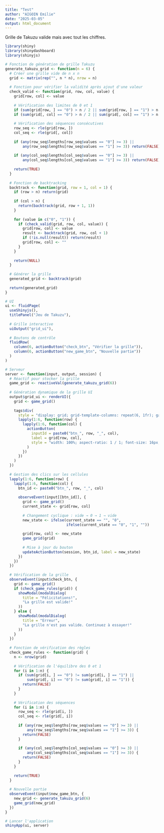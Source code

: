 ```yaml
---
title: "Test"
author: "AIGOIN Emilie"
date: "2025-03-05"
output: html_document
---
```


Grille de Takuzu valide mais avec tout les chiffres.

```r

library(shiny)
library(shinydashboard)
library(shinyjs)

# Fonction de génération de grille Takuzu
generate_takuzu_grid <- function(n = 6) {
  # Créer une grille vide de n x n
  grid <- matrix(rep("", n * n), nrow = n)
  
  # Fonction pour vérifier la validité après ajout d'une valeur
  check_valid <- function(grid, row, col, value) {
    grid[row, col] <- value
    
    # Vérification des limites de 0 et 1
    if (sum(grid[row, ] == "0") > n / 2 || sum(grid[row, ] == "1") > n / 2) return(FALSE)
    if (sum(grid[, col] == "0") > n / 2 || sum(grid[, col] == "1") > n / 2) return(FALSE)
    
    # Vérification des séquences consécutives
    row_seq <- rle(grid[row, ])
    col_seq <- rle(grid[, col])
    
    if (any(row_seq$lengths[row_seq$values == "0"] >= 3) || 
        any(row_seq$lengths[row_seq$values == "1"] >= 3)) return(FALSE)
    
    if (any(col_seq$lengths[col_seq$values == "0"] >= 3) || 
        any(col_seq$lengths[col_seq$values == "1"] >= 3)) return(FALSE)
    
    return(TRUE)
  }
  
  # Fonction de backtracking
  backtrack <- function(grid, row = 1, col = 1) {
    if (row > n) return(grid)
    
    if (col > n) {
      return(backtrack(grid, row + 1, 1))
    }
    
    for (value in c("0", "1")) {
      if (check_valid(grid, row, col, value)) {
        grid[row, col] <- value
        result <- backtrack(grid, row, col + 1)
        if (!is.null(result)) return(result)
        grid[row, col] <- ""
      }
    }
    
    return(NULL)
  }
  
  # Générer la grille
  generated_grid <- backtrack(grid)
  
  return(generated_grid)
}

# UI
ui <- fluidPage(
  useShinyjs(),
  titlePanel("Jeu de Takuzu"),
  
  # Grille interactive
  uiOutput("grid_ui"),
  
  # Boutons de contrôle
  fluidRow(
    column(6, actionButton("check_btn", "Vérifier la grille")),
    column(6, actionButton("new_game_btn", "Nouvelle partie"))
  )
)

# Serveur
server <- function(input, output, session) {
  # Réactif pour stocker la grille
  game_grid <- reactiveVal(generate_takuzu_grid(6))
  
  # Génération dynamique de la grille UI
  output$grid_ui <- renderUI({
    grid <- game_grid()
    
    tags$div(
      style = "display: grid; grid-template-columns: repeat(6, 1fr); gap: 5px; width: 300px; margin: auto;",
      lapply(1:6, function(row) {
        lapply(1:6, function(col) {
          actionButton(
            inputId = paste0("btn_", row, "_", col),
            label = grid[row, col],
            style = "width: 100%; aspect-ratio: 1 / 1; font-size: 16px; background-color: white;"
          )
        })
      })
    )
  })
  
  # Gestion des clics sur les cellules
  lapply(1:6, function(row) {
    lapply(1:6, function(col) {
      btn_id <- paste0("btn_", row, "_", col)
      
      observeEvent(input[[btn_id]], {
        grid <- game_grid()
        current_state <- grid[row, col]
        
        # Changement cyclique : vide → 0 → 1 → vide
        new_state <- ifelse(current_state == "", "0",
                            ifelse(current_state == "0", "1", ""))
        
        grid[row, col] <- new_state
        game_grid(grid)
        
        # Mise à jour du bouton
        updateActionButton(session, btn_id, label = new_state)
      })
    })
  })
  
  # Vérification de la grille
  observeEvent(input$check_btn, {
    grid <- game_grid()
    if (check_game_rules(grid)) {
      showModal(modalDialog(
        title = "Félicitations!",
        "La grille est valide!"
      ))
    } else {
      showModal(modalDialog(
        title = "Erreur",
        "La grille n'est pas valide. Continuez à essayer!"
      ))
    }
  })
  
  # Fonction de vérification des règles
  check_game_rules <- function(grid) {
    n <- nrow(grid)
    
    # Vérification de l'équilibre des 0 et 1
    for (i in 1:n) {
      if (sum(grid[i, ] == "0") != sum(grid[i, ] == "1") || 
          sum(grid[, i] == "0") != sum(grid[, i] == "1")) {
        return(FALSE)
      }
    }
    
    # Vérification des séquences
    for (i in 1:n) {
      row_seq <- rle(grid[i, ])
      col_seq <- rle(grid[, i])
      
      if (any(row_seq$lengths[row_seq$values == "0"] >= 3) || 
          any(row_seq$lengths[row_seq$values == "1"] >= 3)) {
        return(FALSE)
      }
      
      if (any(col_seq$lengths[col_seq$values == "0"] >= 3) || 
          any(col_seq$lengths[col_seq$values == "1"] >= 3)) {
        return(FALSE)
      }
    }
    
    return(TRUE)
  }
  
  # Nouvelle partie
  observeEvent(input$new_game_btn, {
    new_grid <- generate_takuzu_grid(6)
    game_grid(new_grid)
  })
}

# Lancer l'application
shinyApp(ui, server)

```

